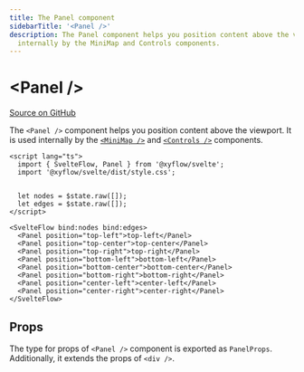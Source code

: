 ```yaml
---
title: The Panel component
sidebarTitle: '<Panel />'
description: The Panel component helps you position content above the viewport. It is used
  internally by the MiniMap and Controls components.
---
```


# \<Panel />

[Source on GitHub](hthttps://github.com/xyflow/xyflow/blob/main/packages/svelte/src/lib/container/Panel/Panel.svelte)

The `<Panel />` component helps you position content above the viewport. It is
used internally by the [`<MiniMap />`](/api-reference/components/mini-map) and [`<Controls />`](/api-reference/components/controls)
components.

```svelte
<script lang="ts">
  import { SvelteFlow, Panel } from '@xyflow/svelte';
  import '@xyflow/svelte/dist/style.css';


  let nodes = $state.raw([]);
  let edges = $state.raw([]);
</script>

<SvelteFlow bind:nodes bind:edges>
  <Panel position="top-left">top-left</Panel>
  <Panel position="top-center">top-center</Panel>
  <Panel position="top-right">top-right</Panel>
  <Panel position="bottom-left">bottom-left</Panel>
  <Panel position="bottom-center">bottom-center</Panel>
  <Panel position="bottom-right">bottom-right</Panel>
  <Panel position="center-left">center-left</Panel>
  <Panel position="center-right">center-right</Panel>
</SvelteFlow>
```

## Props

The type for props of `<Panel />` component is exported as `PanelProps`. Additionally, it extends the props of `<div />`.

<APIDocs componentName="Panel" groupKeys="HTMLAttributes<HTMLDivElement>" />

